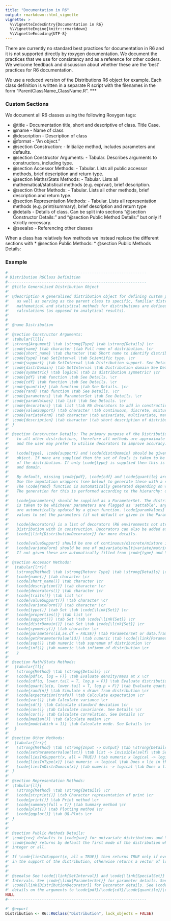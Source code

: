 ```yaml
---
title: "Documentation in R6"
output: rmarkdown::html_vignette
vignette: >
  %\VignetteIndexEntry{Documentation in R6}
  %\VignetteEngine{knitr::rmarkdown}
  %\VignetteEncoding{UTF-8}
---
```


There are currently no standard best practices for documentation in R6 and it is not supported directly by roxygen documentation. We document the practices that we use for consistency and as a reference for other coders. We welcome feedback and discussion about whether these are the 'best' practices for R6 documentation.

We use a reduced version of the Distributions R6 object for example. Each class definition is written in a separate R script with the filenames in the form "ParentClassName_ClassName.R".
***

### Custom Sections

We document all R6 classes using the following Roxygen tags:

* @title - Documentation title, short and descriptive of class. Title Case.
* @name - Name of class
* @description - Description of class
* @format -  "An \code{\link[R6]{R6}} object."
* @section Construction: - Initialize method, includes parameters and defaults.
* @section Constructor Arguments: - Tabular. Describes arguments to constructors, including type.
* @section Accessor Methods: - Tabular. Lists all public accessor methods, brief description and return type.
* @section Maths/Stats Methods: - Tabular. Lists all mathematical/statistical methods (e.g. exp/var), brief description.
* @section Other Methods: - Tabular. Lists all other methods, brief description and return type.
* @section Representation Methods: - Tabular. Lists all representation methods (e.g. print/summary), brief description and return type
* @details - Details of class. Can be split into sections "@section Constructor Details:" and "@section Public Method Details:" but only if strictly necessary.
* @seealso - Referencing other classes

When a class has relatively few methods we instead replace the different sections with
* @section Public Methods:
* @section Public Methods Details:

### Example
````R
#-------------------------------------------------------------
# Distribution R6Class Definition
#-------------------------------------------------------------
#' @title Generalised Distribution Object
#'
#' @description A generalised distribution object for defining custom probability distributions
#'   as well as serving as the parent class to specific, familiar distributions. Common
#'   mathematical and statistical methods for distributions are defined here with approximate numerical
#'   calculations (as opposed to analytical results).
#'
#
#' @name Distribution
#'
#' @section Constructor Arguments:
#' \tabular{lll}{
#' \strong{Argument} \tab \strong{Type} \tab \strong{Details} \cr
#' \code{name} \tab character \tab Full name of distribution. \cr
#' \code{short_name} \tab character \tab Short name to identify distribution. \cr
#' \code{type} \tab SetInterval \tab Scientific type. \cr
#' \code{support} \tab SetInterval \tab Distribution support. See Details. \cr
#' \code{distrDomain} \tab SetInterval \tab Distribution domain See Details. \cr
#' \code{symmetric} \tab logical \tab Is distribution symmetric? \cr
#' \code{pdf} \tab function \tab See Details. \cr
#' \code{cdf} \tab function \tab See Details. \cr
#' \code{quantile} \tab function \tab See Details. \cr
#' \code{rand} \tab function \tab See Details. \cr
#' \code{parameters} \tab ParameterSet \tab See Details. \cr
#' \code{paramValues} \tab list \tab See Details. \cr
#' \code{decorators} \tab list \tab R6 decorators to add in construction. \cr
#' \code{valueSupport} \tab character \tab continuous, discrete, mixture. See Details. \cr
#' \code{variateForm} \tab character \tab univariate, multivariate, matrixvariate. See Details. \cr
#' \code{description} \tab character \tab short description of distribution.
#' }
#'
#' @section Constructor Details: The primary purpose of the Distribution object is to serve as the parent class
#'   to all other distributions, therefore all methods are approximate numeric calculations
#'   and the user may prefer to utilise decorators to improve accuracy.
#'
#'   \code{type}, \code{support} and \code{distrDomain} should be given as an R6 SetInterval
#'   object. If none are supplied then the set of Reals is taken to be the type, support and domain
#'   of the distribution. If only \code{type} is supplied then this is taken to also be the support
#'   and domain.
#'
#'   By default, missing \code{pdf}, \code{cdf} and \code{quantile} are not automatically imputed.
#'   Use the imputation wrappers (see below) to generate these with a selected method.
#'   The \code{rand} function is automatically generated depending on which of the above are supplied.
#'   The generation for this is performed according to the hierarchy: quantile -> rand, cdf -> rand, pdf -> rand.
#'
#'   \code{parameters} should be supplied as a ParameterSet. The distribution parameterisation
#'   is taken to be whichever parameters are flagged as 'settable', any others in the ParameterSet
#'   are automatically updated by a given function. \code{paramValues} is an optional list giving the
#'   values to set the parameters (if not default or given in the ParameterSet.
#'
#'   \code{decorators} is a list of decorators (R6 environments not strings) to decorate the
#'   Distribution with in construction. Decorators can also be added after construction. See
#'   \code{\link{DistributionDecorator}} for more details.
#'
#'   \code{valueSupport} should be one of continuous/discrete/mixture if supplied.
#'   \code{variateForm} should be one of univariate/multivariate/matrixvariate if supplied.
#'   If not given these are automatically filled from \code{type} and \code{support}.
#'
#' @section Accessor Methods:
#'  \tabular{lrr}{
#'   \strong{Method} \tab \strong{Return Type} \tab \strong{Details} \cr
#'   \code{name()} \tab character \cr
#'   \code{short_name()} \tab character \cr
#'   \code{description()} \tab character \cr
#'   \code{decorators()} \tab character \cr
#'   \code{traits()} \tab list \cr
#'   \code{valueSupport()} \tab character \cr
#'   \code{variateForm()} \tab character \cr
#'   \code{type()} \tab Set \tab \code{\link{Set}} \cr
#'   \code{properties()} \tab list \cr
#'   \code{support()} \tab Set \tab \code{\link{Set}} \cr
#'   \code{distrDomain()} \tab Set \tab \code{\link{Set}} \cr
#'   \code{symmetry()} \tab character \cr
#'   \code{parameters(id,as.df = FALSE)} \tab ParameterSet or data.frame \tab \code{\link{ParameterSet}} \cr
#'   \code{getParameterValue(id)} \tab numeric \tab \code{\link{ParameterSet}} \cr
#'   \code{sup()} \tab numeric \tab supremum of distribution \cr
#'   \code{inf()} \tab numeric \tab infimum of distribution \cr
#'   }
#'
#' @section Math/Stats Methods:
#'  \tabular{ll}{
#'   \strong{Method} \tab \strong{Details} \cr
#'   \code{pdf(x, log = F)} \tab Evaluate density/mass at x \cr
#'   \code{cdf(q, lower.tail = T, log.p = F)} \tab Evaluate distribution function at q.\cr
#'   \code{quantile(p, lower.tail = T, log.p = F)} \tab Evaluate quantile function at p \cr
#'   \code{rand(n)} \tab Simulate n draws from distribution \cr
#'   \code{expectation(trafo)} \tab Calculate expectation \cr
#'   \code{var()} \tab Calculate variance \cr
#'   \code{sd()} \tab Calculate standard deviation \cr
#'   \code{cov()} \tab Calculate covariance. See Details \cr
#'   \code{cor()} \tab Calculate correlation. See Details \cr
#'   \code{median()} \tab Calculate median \cr
#'   \code{mode(which = 1)} \tab Calculate mode. See Details \cr
#'  }
#'
#' @section Other Methods:
#'  \tabular{lrr}{
#'   \strong{Method} \tab \strong{Input -> Output} \tab \strong{Details} \cr
#'   \code{setParameterValue(lst)} \tab list -> invisible(self) \tab Set parameter value. See \code{\link{ParameterSet}}. \cr
#'   \code{liesInSupport(x, all = TRUE)} \tab numeric x logical -> logical \tab Does x lie in the support of distribution? See Details. \cr
#'   \code{liesInType(x)} \tab numeric -> logical \tab Does x lie in the type of distribution? \cr
#'   \code{liesInDistrDomain(x)} \tab numeric -> logical \tab Does x lie in the domain of distribution? \cr
#' }
#'
#' @section Representation Methods:
#' \tabular{ll}{
#'   \strong{Method} \tab \strong{Details} \cr
#'   \code{strprint()} \tab Character representation of print \cr
#'   \code{print()} \tab Print method \cr
#'   \code{summary(full = T)} \tab Summary method \cr
#'   \code{plot()} \tab Plotting method \cr
#'   \code{qqplot()} \tab QQ-Plots \cr
#' }
#'
#'
#' @section Public Methods Details:
#' \code{cov} defaults to \code{var} for univariate distributions and \code{cor} returns NULL.
#' \code{mode} returns by default the first mode of the distribution where applicable, otherwise a specified
#' integer or all.
#'
#' If \code{liesInSupport(x, all = TRUE)} then returns TRUE only if every numeric in vector \code{x} lies
#' in the support of the distribution, otherwise returns a vector of logicals.
#'
#'
#' @seealso See \code{\link{SetInterval}} and \code{\link{SpecialSet}} for details on Sets and
#' Intervals. See \code{\link{ParameterSet}} for parameter details. See
#' \code{\link{DistributionDecorator}} for Decorator details. See \code{\link[stats]{Binomial}} for
#' details on the arguments to \code{pdf}/\code{cdf}/\code{quantile}/\code{rand}.
NULL
#-------------------------------------------------------------

#' @export
Distribution <- R6::R6Class("Distribution", lock_objects = FALSE)
````
